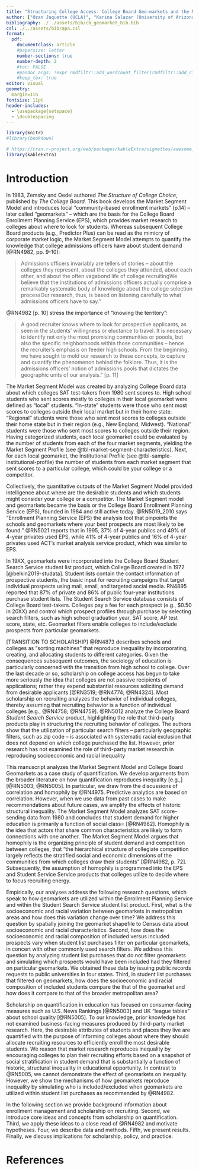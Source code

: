 ```yaml
---
title: "Structuring College Access: College Board Geo-markets and the Market Segment Model"
author: ["Ozan Jaquette (UCLA)", "Karina Salazar (University of Arizona)"]
bibliography: ./../assets/bib/cb_geomarket_bib.bib
csl: ./../assets/bib/apa.csl
format:
  pdf:
    documentclass: article
    #papersize: letter
    number-sections: true
    number-depth: 2
    #toc: FALSE
    #pandoc_args: !expr rmdfiltr::add_wordcount_filter(rmdfiltr::add_citeproc_filter(args = NULL))
    #keep_tex: true
editor: visual
geometry:
  margin=1in
fontsize: 11pt
header-includes:
  - \usepackage{setspace}
  - \doublespacing
---
```


```r
library(knitr)
#library(bookdown)

# https://cran.r-project.org/web/packages/kableExtra/vignettes/awesome_table_in_pdf.pdf
library(kableExtra)
```

# Introduction

```{=html}
<!-- CUT ORIGINS OF MARKET SEGMENT MODEL; TAKES TOO LONG TO GET TO THE NICE QUOTES, WHICH IS SUPPOSED TO BE THE VIGNETTE PART
@RN4982 describes the origins of the Market Segment Model. In 1978, Robert Zemsky, a University of Pennsylvania professor, was asked by the President to figure out, "'Who thinks about Penn?'" and "'What other institutions do they think about when they think about us?" (p. x) To answer these questions, Zemsky began working with the Market Research Committee of the Consortium on Financing Higher Education (COFHE), an association of thirty-ish selective private universities. As the project project became more ambitious, the researchers reached out to College Board because "we needed a database that described most institutions and most students\ldots Coincientally, the Board was reviewing its own efforts to help colleges estimate their enrollment potential, efforts which had faltered largely because the smallest demographic unit used in tehse analyses was the state' [@RN4982, p. x]. In 1979, College Board began providing data and funding for what became the Comprehensive Undergraduate Enrollment Planning Project (CUEPP).^[say that Pennsylvania Department of Education was also a partner; see page x of Zemsky] [MAYBE CUT SOME TEXT OF THIS PARAGRAPH]
-->
```
In 1983, Zemsky and Oedel authored *The Structure of College Choice*, published by *The College Board.* This book develops the Market Segment Model and introduces local "community-based enrollment markets" (p.14) -- later called "geomarkets" -- which are the basis for the College Board Enrollment Planning Service (EPS), which provides market research to colleges about where to look for students. Whereas subsequent College Board products (e.g., Predictor Plus) can be read as the mimicry of corporate market logic, the Market Segment Model attempts to quantify the knowledge that college admissions officers have about student demand [@RN4982, pp. 9-10]:

> Admissions officers invariably are tellers of stories -- about the colleges they represent, about the colleges they attended, about each other, and about the often vagabond life of college recruiting\ldots We believe that the institutions of admissions officers actually comprise a remarkably systematic body of knowledge about the college selection process\ldots Our research, thus, is based on listening carefully to what admissions officers have to say."

@RN4982 [p. 10] stress the importance of "knowing the territory":

> A good recruiter knows where to look for prospective applicants, as seen in the students' willingness or eluctance to travel. It is necessary to identify not only the most promising communities or poools, but also the specific neighborhoods within those communities -- hence the recruiter's emphasis on feeder high schools. From the beginning, we have sought to mold our research to these concepts, to capture and quantify the phenomenon behind the folklore. Thus, it is the admissions officers' notion of admissions pools that dictates the geographic units of our analysis." \[p. 11\]

The Market Segment Model was created by analyzing College Board data about which colleges SAT test-takers from 1980 sent scores to. High school students who sent scores mostly to colleges in their local geomarket were defined as "local" students. "In-state" students were those who sent most scores to colleges outside their local market but in their home state. "Regional" students were those who sent most scores to colleges outside their home state but in their region (e.g., New England, Midwest). "National" students were those who sent most scores to colleges outside their region. Having categorized students, each local geomarket could be evaluated by the number of students from each of the four market segments, yielding the Market Segment Profile (see @tbl-market-segment-characteristics). Next, for each local geomarket, the Institutional Profile (see @tbl-sample-institutional-profile) the number of students from each market segment that sent scores to a particular college, which could be your college or a competitor.

Collectively, the quantitative outputs of the Market Segment Model provided intelligence about where are the desirable students and which students might consider your college or a competitor. The Market Segment model and geomarkets became the basis or the College Board Enrollment Planning Service (EPS), founded in 1984 and still active today. @RN5019_2010 says "Enrollment Planning Service (EPS\textsuperscript{\textregistered}) the analysis tool that pinpoints the schools and geomarkets where your best prospects are most likely to be found." @RN5021 reports that in 1995, 37% of 4-year publics and 49% of 4-year privates used EPS, while 41% of 4-year publics and 16% of 4-year privates used ACT's market analysis service product, which was similar to EPS.

In 19XX, geomarkets were incorporated into the College Board Student Search Service student list product, which College Board created in 1972 [@belkin2019-studata]. Student lists contain the contact information of prospective students, the basic input for recruiting campaigns that target individual prospects using mail, email, and targeted social media. RN4895 reported that 87% of private and 86% of public four-year institutions purchase student lists. The Student Search Service database consists of College Board test-takers. Colleges pay a fee for each prospect (e.g., \$0.50 in 20XX) and control which prospect profiles through purchase by selecting search filters, such as high school graduation year, SAT score, AP test score, state, etc. Geomarket filters enable colleges to include/exclude prospects from particular geomarkets.

[TRANSITION TO SCHOLARSHIP] @RN4873 describes schools and colleges as "sorting machines" that reproduce inequality by incorporating, creating, and allocating students to different categories. Given the consequences subsequent outcomes, the sociology of education is particularly concerned with the transition from high school to college. Over the last decade or so, scholarship on college access has begun to take more seriously the idea that colleges are not passive recipients of applications; rather they expend substantial resources soliciting demand from desirable applicants [@RN3519; @RN4774; @RN4324]. Most scholarship on recruiting analyzes the behavior of individual colleges, thereby assuming that recruiting behavior is a function of individual colleges [e.g., @RN4758; @RN4759]. @RN5012 analyze the College Board *Student Search Service* product, highlighting the role that third-party products play in structuring the recruiting behavior of colleges. The authors show that the utilization of particular search filters -- particularly geographic filters, such as zip code -- is associated with systematic racial exclusion that does not depend on which college purchased the list. However, prior research has not examined the role of third-party market research in reproducing socioeconomic and racial inequality

This manuscript analyzes the Market Segment Model and College Board Geomarkets as a case study of quantification. We develop arguments from the broader literature on how quantification reproduces inequality \[e.g.,\] [@RN5003; @RN5005]. In particular, we draw from the discussions of correlation and homophily by @RN4975. Predictive analytics are based on correlation. However, when we use data from past cases to make recommendations about future cases, we amplify the effects of historic structural inequality. The Market Segment Model analyzes SAT score-sending data from 1980 and concludes that student demand for higher education is primarily a function of social class= [@RN4982]. Homophily is the idea that actors that share common characteristics are likely to form connections with one another. The Market Segment Model argues that homophily is the organizing principle of student demand and competition between colleges, that "the hierarchical structure of collegiate competition largely reflects the stratified social and economic dimensions of the communities from which colleges draw their students" [@RN4982, p. 72]. Subsequently, the assumption of homophily is programmed into the EPS and Student Service Service products that colleges utilize to decide where to focus recruiting energy.

Empirically, our analyses address the following research questions, which speak to how geomarkets are utilized within the Enrollment Planning Service and within the Student Search Service student list product. First, what is the socioeconomic and racial variation between geomarkets in metropolitan areas and how does this variation change over time? We address this question by spatially joining the geomarket shapefile to Census data about socioeconomic and racial characteristics. Second, how does the socioeconomic and racial composition of included versus included prospects vary when student list purchases filter on particular geomarkets, in concert with other commonly used search filters. We address this question by analyzing student list purchases that do not filter geomarkets and simulating which prospects would have been included had they filtered on particular geomarkets. We obtained these data by issuing public records requests to public universities in four states. Third, in student list purchases that filtered on geomarkets, how does the socioeconomic and racial composition of included students compare the that of the geomarket and how does it compare to that of the broader metropolitan area?

Scholarship on quantification in education has focused on consumer-facing measures such as U.S. News Rankings [@RN5003] and UK "league tables" about school quality [@RN5005]. To our knowledge, prior knowledge has not examined business-facing measures produced by third-party market research. Here, the desirable attributes of students and places they live are quantified with the purpose of informing colleges about where they should allocate recruiting resources to efficiently enroll the most desirable students. We reason that market research reproduces inequality by encouraging colleges to plan their recruiting efforts based on a snapshot of social stratification in student demand that is substantially a function of historic, structural inequality in educational opportunity. In contrast to @RN5005, we cannot demonstrate the effect of geomarkets on inequality. However, we show the mechanisms of how geomarkets reproduce inequality by simulating who is included/excluded when geomarkets are utilized within student list purchases as recommended by @RN4982.

In the following section we provide background information about enrollment management and scholarship on recruiting. Second, we introduce core ideas and concepts from scholarship on quantification. Third, we apply these ideas to a close read of @RN4982 and motivate hypotheses. Four, we describe data and methods. Fifth, we present results. Finally, we discuss implications for scholarship, policy, and practice.

# References

::: {#refs}
:::
